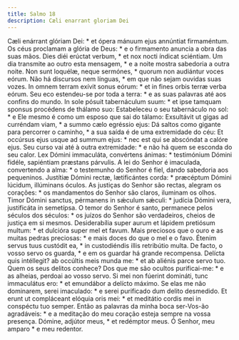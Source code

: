 ```yaml
---
title: Salmo 18
description: Cæli enarrant gloriam Dei
---
```


<div class="grid grid-cols-2 gap-5">
  <span class="text-justify">
    Cæli enárrant glóriam Dei: * et ópera mánuum ejus annúntiat firmaméntum.
  </span>
  <span class="text-justify">
    Os céus proclamam a glória de Deus: * e o firmamento anuncia a obra das suas
    mãos.
  </span>
  <span class="text-justify">
    Dies diéi erúctat verbum, * et nox nocti índicat sciéntiam.
  </span>
  <span class="text-justify">
    Um dia transmite ao outro esta mensagem, * e a noite mostra sabedoria a
    outra noite.
  </span>
  <span class="text-justify">
    Non sunt loquélæ, neque sermónes, * quorum non audiántur voces eórum.
  </span>
  <span class="text-justify">
    Não há discursos nem línguas, * em que não sejam ouvidas suas vozes.
  </span>
  <span class="text-justify">
    In omnem terram exívit sonus eórum: * et in fines orbis terræ verba eórum.
  </span>
  <span class="text-justify">
    Seu eco estendeu-se por toda a terra: * e as suas palavras até aos confins
    do mundo.
  </span>
  <span class="text-justify">
    In sole pósuit tabernáculum suum: * et ipse tamquam sponsus procédens de
    thálamo suo:
  </span>
  <span class="text-justify">
    Estabeleceu o seu tabernáculo no sol: * e Ele mesmo é como um esposo que sai
    do tálamo:
  </span>
  <span class="text-justify">
    Exsultávit ut gigas ad curréndam viam, * a summo cælo egréssio ejus:
  </span>
  <span class="text-justify">
    Dá saltos como gigante para percorrer o caminho, * a sua saída é de uma
    extremidade do céu:
  </span>
  <span class="text-justify">
    Et occúrsus ejus usque ad summum ejus: * nec est qui se abscóndat a calóre
    ejus.
  </span>
  <span class="text-justify">
    Seu curso vai até à outra extremidade: * e não há quem se esconda do seu
    calor.
  </span>
  <span class="text-justify">
    Lex Dómini immaculáta, convértens ánimas: * testimónium Dómini fidéle,
    sapiéntiam præstans párvulis.
  </span>
  <span class="text-justify">
    A lei do Senhor é imaculada, convertendo a alma: * o testemunho do Senhor é
    fiel, dando sabedoria aos pequeninos.
  </span>
  <span class="text-justify">
    Justítiæ Dómini rectæ, lætificántes corda: * præcéptum Dómini lúcidum,
    illúminans óculos.
  </span>
  <span class="text-justify">
    As justiças do Senhor são rectas, alegram os corações: * os mandamentos do
    Senhor são claros, iluminam os olhos.
  </span>
  <span class="text-justify">
    Timor Dómini sanctus, pérmanens in sǽculum sǽculi: * judícia Dómini vera,
    justificáta in semetípsa.
  </span>
  <span class="text-justify">
    O temor do Senhor é santo, permanece pelos séculos dos séculos: * os juízos
    do Senhor são verdadeiros, cheios de justiça em si mesmos.
  </span>
  <span class="text-justify">
    Desiderabília super aurum et lápidem pretiósum multum: * et dulcióra super
    mel et favum.
  </span>
  <span class="text-justify">
    Mais preciosos que o ouro e as muitas pedras preciosas: * e mais doces do
    que o mel e o favo.
  </span>
  <span class="text-justify">
    Étenim servus tuus custódit ea, * in custodiéndis illis retribútio multa.
  </span>
  <span class="text-justify">
    De facto, o vosso servo os guarda, * e em os guardar há grande recompensa.
  </span>
  <span class="text-justify">
    Delícta quis intéllegit? ab occúltis meis munda me: * et ab aliénis parce
    servo tuo.
  </span>
  <span class="text-justify">
    Quem os seus delitos conhece? Dos que me são ocultos purificai-me: * e as
    alheias, perdoai ao vosso servo.
  </span>
  <span class="text-justify">
    Si mei non fúerint domináti, tunc immaculátus ero: * et emundábor a delícto
    máximo.
  </span>
  <span class="text-justify">
    Se elas me não dominarem, serei imaculado: * e serei purificado dum delito
    desmedido.
  </span>
  <span class="text-justify">
    Et erunt ut compláceant elóquia oris mei: * et meditátio cordis mei in
    conspéctu tuo semper.
  </span>
  <span class="text-justify">
    Então as palavras da minha boca ser-Vos-ão agradáveis: * e a meditação do
    meu coração esteja sempre na vossa presença.
  </span>
  <span class="text-justify">Dómine, adjútor meus, * et redémptor meus.</span>
  <span class="text-justify">Ó Senhor, meu amparo * e meu redentor.</span>
</div>
